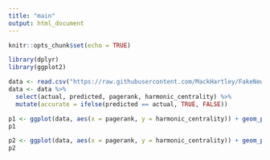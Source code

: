 ```yaml
---
title: "main"
output: html_document
---
```


```r
knitr::opts_chunk$set(echo = TRUE)
```

```r
library(dplyr)
library(ggplot2)
```


```r
data <- read.csv("https://raw.githubusercontent.com/MackHartley/FakeNewsClassifier/master/visualiz.csv")
data <- data %>%
  select(actual, predicted, pagerank, harmonic_centrality) %>%
  mutate(accurate = ifelse(predicted == actual, TRUE, FALSE))
```

```r
p1 <- ggplot(data, aes(x = pagerank, y = harmonic_centrality)) + geom_point(aes(color = factor(actual))) + scale_color_manual(labels = c("FALSE", "TRUE"), values=c("#009900", "#b20000")) + labs(x = "Pagerank", y= "Harmonic centrality", color = "fake")
p1
```

```r
p2 <- ggplot(data, aes(x = pagerank, y = harmonic_centrality)) + geom_point(aes(color = accurate)) + labs(x = "Pagerank", y= "Harmonic centrality")
p2
```

